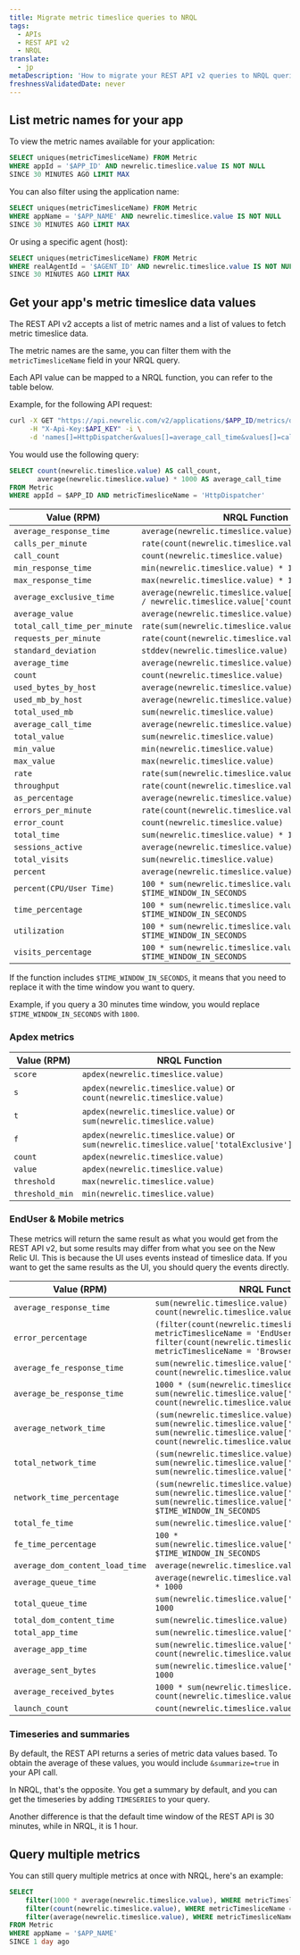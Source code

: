 ```yaml
---
title: Migrate metric timeslice queries to NRQL
tags:
  - APIs
  - REST API v2
  - NRQL
translate:
  - jp
metaDescription: 'How to migrate your REST API v2 queries to NRQL queries.'
freshnessValidatedDate: never
---
```


## List metric names for your app

To view the metric names available for your application:

```sql
SELECT uniques(metricTimesliceName) FROM Metric 
WHERE appId = '$APP_ID' AND newrelic.timeslice.value IS NOT NULL 
SINCE 30 MINUTES AGO LIMIT MAX
```

You can also filter using the application name:

```sql
SELECT uniques(metricTimesliceName) FROM Metric 
WHERE appName = '$APP_NAME' AND newrelic.timeslice.value IS NOT NULL 
SINCE 30 MINUTES AGO LIMIT MAX
```

Or using a specific agent (host):

```sql
SELECT uniques(metricTimesliceName) FROM Metric 
WHERE realAgentId = '$AGENT_ID' AND newrelic.timeslice.value IS NOT NULL 
SINCE 30 MINUTES AGO LIMIT MAX
```

## Get your app's metric timeslice data values

The REST API v2 accepts a list of metric names and a list of values to fetch metric timeslice data.

The metric names are the same, you can filter them with the `metricTimesliceName` field in your NRQL query.

Each API value can be mapped to a NRQL function, you can refer to the table below.

Example, for the following API request:

```bash
curl -X GET "https://api.newrelic.com/v2/applications/$APP_ID/metrics/data.json" \
     -H "X-Api-Key:$API_KEY" -i \
     -d 'names[]=HttpDispatcher&values[]=average_call_time&values[]=call_count'
```

You would use the following query:

```sql
SELECT count(newrelic.timeslice.value) AS call_count, 
       average(newrelic.timeslice.value) * 1000 AS average_call_time
FROM Metric
WHERE appId = $APP_ID AND metricTimesliceName = 'HttpDispatcher'
```

| Value (RPM)                  | NRQL Function                                                                                     |
| --------------------------   | ------------------------------------------------------------------------------------------------- |
| `average_response_time`      | `average(newrelic.timeslice.value) * 1000`                                                        |
| `calls_per_minute`           | `rate(count(newrelic.timeslice.value), 1 minute)`                                                 |
| `call_count`                 | `count(newrelic.timeslice.value)`                                                                 |
| `min_response_time`          | `min(newrelic.timeslice.value) * 1000`                                                            |
| `max_response_time`          | `max(newrelic.timeslice.value) * 1000`                                                            |
| `average_exclusive_time`     | `average(newrelic.timeslice.value['totalExclusive'] / newrelic.timeslice.value['count']) * 1000`  |
| `average_value`              | `average(newrelic.timeslice.value)`                                                               |
| `total_call_time_per_minute` | `rate(sum(newrelic.timeslice.value), 1 minute)`                                                   |
| `requests_per_minute`        | `rate(count(newrelic.timeslice.value), 1 minute)`                                                 |
| `standard_deviation`         | `stddev(newrelic.timeslice.value) * 1000`                                                         |
| `average_time`               | `average(newrelic.timeslice.value) * 1000`                                                        |
| `count`                      | `count(newrelic.timeslice.value)`                                                                 |
| `used_bytes_by_host`         | `average(newrelic.timeslice.value) * 1024 * 1024`                                                 |
| `used_mb_by_host`            | `average(newrelic.timeslice.value)`                                                               |
| `total_used_mb`              | `sum(newrelic.timeslice.value)`                                                                   |
| `average_call_time`          | `average(newrelic.timeslice.value) * 1000`                                                        |
| `total_value`                | `sum(newrelic.timeslice.value)`                                                                   |
| `min_value`                  | `min(newrelic.timeslice.value)`                                                                   |
| `max_value`                  | `max(newrelic.timeslice.value)`                                                                   |
| `rate`                       | `rate(sum(newrelic.timeslice.value), 1 second)`                                                   |
| `throughput`                 | `rate(count(newrelic.timeslice.value), 1 second)`                                                 |
| `as_percentage`              | `average(newrelic.timeslice.value) * 100`                                                         |
| `errors_per_minute`          | `rate(count(newrelic.timeslice.value), 1 minute)`                                                 |
| `error_count`                | `count(newrelic.timeslice.value)`                                                                 |
| `total_time`                 | `sum(newrelic.timeslice.value) * 1000`                                                            |
| `sessions_active`            | `average(newrelic.timeslice.value)`                                                               |
| `total_visits`               | `sum(newrelic.timeslice.value)`                                                                   |
| `percent`                    | `average(newrelic.timeslice.value) * 100`                                                         |
| `percent(CPU/User Time)`     | `100 * sum(newrelic.timeslice.value) / $TIME_WINDOW_IN_SECONDS`                                   |
| `time_percentage`            | `100 * sum(newrelic.timeslice.value) / $TIME_WINDOW_IN_SECONDS`                                   |
| `utilization`                | `100 * sum(newrelic.timeslice.value) / $TIME_WINDOW_IN_SECONDS`                                   |
| `visits_percentage`          | `100 * sum(newrelic.timeslice.value) / $TIME_WINDOW_IN_SECONDS`                                   |

If the function includes `$TIME_WINDOW_IN_SECONDS`, it means that you need to replace it with the time window you want to query.

Example, if you query a 30 minutes time window, you would replace `$TIME_WINDOW_IN_SECONDS` with `1800`.

### Apdex metrics
| Value (RPM)     | NRQL Function                                                                         |
| -------------   | ----------------------------------------------------------------------------------    |
| `score`         | `apdex(newrelic.timeslice.value)`                                                     |
| `s`             | `apdex(newrelic.timeslice.value)` or `count(newrelic.timeslice.value)`                |
| `t`             | `apdex(newrelic.timeslice.value)` or `sum(newrelic.timeslice.value)`                  |
| `f`             | `apdex(newrelic.timeslice.value)` or `sum(newrelic.timeslice.value['totalExclusive'])`|
| `count`         | `apdex(newrelic.timeslice.value)`                                                     |
| `value`         | `apdex(newrelic.timeslice.value)`                                                     |
| `threshold`     | `max(newrelic.timeslice.value)`                                                       |
| `threshold_min` | `min(newrelic.timeslice.value)`                                                       |

### EndUser & Mobile metrics

These metrics will return the same result as what you would get from the REST API v2, but some results may differ from what you see on the New Relic UI.
This is because the UI uses events instead of timeslice data.
If you want to get the same results as the UI, you should query the events directly.

| Value (RPM)                     | NRQL Function                                                                                                                                                             |
| -----------------------------   | ------------------------------------------------------------------------------------------------------------------------------------------------------------------------  |
| `average_response_time`         | `sum(newrelic.timeslice.value) / count(newrelic.timeslice.value) * 1000  `                                                                                                |
| `error_percentage`              | `(filter(count(newrelic.timeslice.value), WHERE metricTimesliceName = 'EndUser/errors') / filter(count(newrelic.timeslice.value), WHERE metricTimesliceName = 'Browser'))`|
| `average_fe_response_time`      | `sum(newrelic.timeslice.value['totalExclusive']) / count(newrelic.timeslice.value) * 1000`                                                                                |
| `average_be_response_time`      | `1000 * (sum(newrelic.timeslice.value) - sum(newrelic.timeslice.value['totalExclusive'])) / count(newrelic.timeslice.value)`                                              |
| `average_network_time`          | `(sum(newrelic.timeslice.value) - sum(newrelic.timeslice.value['totalExclusive']) - sum(newrelic.timeslice.value['sumOfSquares'])) / count(newrelic.timeslice.value)`     |
| `total_network_time`            | `(sum(newrelic.timeslice.value) - sum(newrelic.timeslice.value['totalExclusive']) - sum(newrelic.timeslice.value['sumOfSquares']))`                                       |
| `network_time_percentage`       | `(sum(newrelic.timeslice.value) - sum(newrelic.timeslice.value['totalExclusive']) - sum(newrelic.timeslice.value['sumOfSquares'])) / $TIME_WINDOW_IN_SECONDS`             |
| `total_fe_time`                 | `sum(newrelic.timeslice.value['totalExclusive'])`                                                                                                                         |
| `fe_time_percentage`            | `100 * sum(newrelic.timeslice.value['totalExclusive']) / $TIME_WINDOW_IN_SECONDS`                                                                                         |
| `average_dom_content_load_time` | `average(newrelic.timeslice.value) * 1000`                                                                                                                                |
| `average_queue_time`            | `average(newrelic.timeslice.value['totalExclusive']) * 1000`                                                                                                              |
| `total_queue_time`              | `sum(newrelic.timeslice.value['totalExclusive']) * 1000`                                                                                                                  |
| `total_dom_content_time`        | `sum(newrelic.timeslice.value) * 1000`                                                                                                                                    |
| `total_app_time`                | `sum(newrelic.timeslice.value['sumOfSquares'])`                                                                                                                           |
| `average_app_time`              | `sum(newrelic.timeslice.value['sumOfSquares']) / count(newrelic.timeslice.value)`                                                                                         |
| `average_sent_bytes`            | `sum(newrelic.timeslice.value['totalExclusive']) * 1000`                                                                                                                  |
| `average_received_bytes`        | `1000 * sum(newrelic.timeslice.value) / count(newrelic.timeslice.value)`                                                                                                  |
| `launch_count`                  | `count(newrelic.timeslice.value)`                                                                                                                                         |

### Timeseries and summaries

By default, the REST API returns a series of metric data values based. To obtain the average of these values, you would include `&summarize=true` in your API call.

In NRQL, that's the opposite. You get a summary by default, and you can get the timeseries by adding `TIMESERIES` to your query.

Another difference is that the default time window of the REST API is 30 minutes, while in NRQL, it is 1 hour.

## Query multiple metrics

You can still query multiple metrics at once with NRQL, here's an example:

```sql
SELECT
    filter(1000 * average(newrelic.timeslice.value), WHERE metricTimesliceName = 'HttpDispatcher') AS average_response_time,
    filter(count(newrelic.timeslice.value), WHERE metricTimesliceName = 'Errors/all') AS error_count,
    filter(average(newrelic.timeslice.value), WHERE metricTimesliceName = 'Memory/Heap/Max') AS used_mb_by_host
FROM Metric
WHERE appName = '$APP_NAME'
SINCE 1 day ago
```
